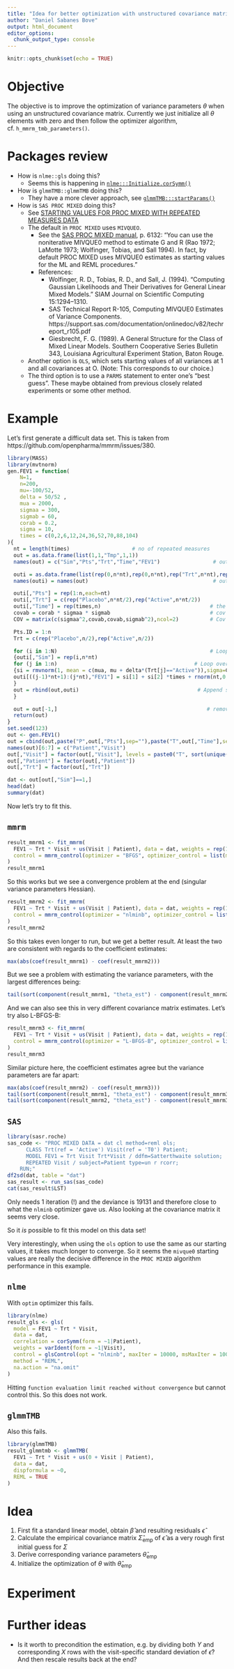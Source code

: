 ```yaml
---
title: "Idea for better optimization with unstructured covariance matrix"
author: "Daniel Sabanes Bove"
output: html_document
editor_options:
  chunk_output_type: console
---
```


```r
knitr::opts_chunk$set(echo = TRUE)
```

# Objective

The objective is to improve the optimization of variance parameters $\theta$ when using
an unstructured covariance matrix. Currently we just initialize all $\theta$ elements with
zero and then follow the optimizer algorithm, cf. `h_mmrm_tmb_parameters()`.

# Packages review

- How is `nlme::gls` doing this?
  - Seems this is happening in [`nlme:::Initialize.corSymm()`](https://github.com/cran/nlme/blob/master/R/corStruct.R#L440)
- How is `glmmTMB::glmmTMB` doing this?
  - They have a more clever approach, see [`glmmTMB:::startParams()`](https://github.com/glmmTMB/glmmTMB/blob/master/glmmTMB/R/glmmTMB.R#L37)
- How is `SAS PROC MIXED` doing this?
  - See [STARTING VALUES FOR PROC MIXED WITH REPEATED MEASURES DATA](https://newprairiepress.org/cgi/viewcontent.cgi?article=1269&context=agstatconference)
  - The default in `PROC MIXED` uses `MIVQUEO`. 
    - See the [SAS PROC MIXED manual](https://support.sas.com/documentation/onlinedoc/stat/141/mixed.pdf), p. 6132: "You can use the noniterative MIVQUE0 method to estimate G and R (Rao 1972; LaMotte 1973; Wolfinger, Tobias, and Sall 1994). In fact, by default PROC MIXED uses MIVQUE0 estimates as starting values for the ML and REML procedures."
    - References:
      - Wolfinger, R. D., Tobias, R. D., and Sall, J. (1994). “Computing Gaussian Likelihoods and Their Derivatives for General Linear Mixed Models.” SIAM Journal on Scientific Computing 15:1294–1310.
      - SAS Technical Report R-105, Computing MIVQUE0 Estimates of Variance Components. https://support.sas.com/documentation/onlinedoc/v82/techreport_r105.pdf
      - Giesbrecht, F. G. (1989). A General Structure for the Class of Mixed Linear Models. Southern Cooperative Series Bulletin 343, Louisiana Agricultural Experiment Station, Baton Rouge.
  - Another option is `OLS`, which sets starting values of all variances at 1 and all
covariances at O. (Note: This corresponds to our choice.)
  - The third option is to use a `PARMS` statement to enter one's "best guess". These maybe
obtained from previous closely related experiments or some other method.
  
# Example

Let's first generate a difficult data set.
This is taken from https://github.com/openpharma/mmrm/issues/380.

```r
library(MASS)
library(mvtnorm)
gen.FEV1 = function(
    N=1,
    n=200,
    mu=-100/52,
    delta = 50/52 ,
    mua = 2000,
    sigmaa = 300,
    sigmab = 60,
    corab = 0.2,
    sigma = 10,
    times = c(0,2,6,12,24,36,52,70,88,104)
){
  nt = length(times)                    # no of repeated measures
  out = as.data.frame(list(1,1,"Tmp",1,1))
  names(out) = c("Sim","Pts","Trt","Time","FEV1")                 # out is the output

  outi = as.data.frame(list(rep(0,n*nt),rep(0,n*nt),rep("Trt",n*nt),rep(0,n*nt),rep(0,n*nt)))
  names(outi) = names(out)                                        # outi is the output for each replication

  outi[,"Pts"] = rep(1:n,each=nt)
  outi[,"Trt"] = c(rep("Placebo",n*nt/2),rep("Active",n*nt/2))
  outi[,"Time"] = rep(times,n)                                   # the time of each FEV1 measurement
  covab = corab * sigmaa * sigmab                                # cov between a and b
  COV = matrix(c(sigmaa^2,covab,covab,sigmab^2),ncol=2)          # Cov matrix for the slope and intercept

  Pts.ID = 1:n
  Trt = c(rep("Placebo",n/2),rep("Active",n/2))

  for (i in 1:N)                                                 # Loop over the N simulated studies
  {outi[,"Sim"] = rep(i,n*nt)
  for (j in 1:n)                                            # Loop over the n patients
  {si = rmvnorm(1, mean = c(mua, mu + delta*(Trt[j]=="Active")),sigma=COV)
  outi[((j-1)*nt+1):(j*nt),"FEV1"] = si[1] + si[2] *times + rnorm(nt,0,sd=sigma)
  }
  out = rbind(out,outi)                                      # Append study to the full data
  }

  out = out[-1,]                                                # remove temporary row
  return(out)
}
set.seed(123)
out <- gen.FEV1()
out = cbind(out,paste("P",out[,"Pts"],sep=""),paste("T",out[,"Time"],sep=""))
names(out)[6:7] = c("Patient","Visit")
out[,"Visit"] = factor(out[,"Visit"], levels = paste0("T", sort(unique(out[, "Time"]))))
out[,"Patient"] = factor(out[,"Patient"])
out[,"Trt"] = factor(out[,"Trt"])

dat <- out[out[,"Sim"]==1,]
head(dat)
summary(dat)
```

Now let's try to fit this.

## `mmrm`

```r
result_mmrm1 <- fit_mmrm(
  FEV1 ~ Trt * Visit + us(Visit | Patient), data = dat, weights = rep(1, nrow(dat)),
  control = mmrm_control(optimizer = "BFGS", optimizer_control = list(maxit = 50000))
)
result_mmrm1
```

So this works but we see a convergence problem at the end (singular variance parameters Hessian).

```r
result_mmrm2 <- fit_mmrm(
  FEV1 ~ Trt * Visit + us(Visit | Patient), data = dat, weights = rep(1, nrow(dat)),
  control = mmrm_control(optimizer = "nlminb", optimizer_control = list(eval.max = 1000, iter.max = 1000))
)
result_mmrm2
```

So this takes even longer to run, but we get a better result.
At least the two are consistent with regards to the coefficient estimates:

```r
max(abs(coef(result_mmrm1) - coef(result_mmrm2)))
```

But we see a problem with estimating the variance parameters, with the largest differences being:

```r
tail(sort(component(result_mmrm1, "theta_est") - component(result_mmrm2, "theta_est")))
```

And we can also see this in very different covariance matrix estimates.
Let's try also L-BFGS-B:

```r
result_mmrm3 <- fit_mmrm(
  FEV1 ~ Trt * Visit + us(Visit | Patient), data = dat, weights = rep(1, nrow(dat)),
  control = mmrm_control(optimizer = "L-BFGS-B", optimizer_control = list(maxit = 50000))
)
result_mmrm3
```

Similar picture here, the coefficient estimates agree but the variance parameters are far apart:

```r
max(abs(coef(result_mmrm2) - coef(result_mmrm3)))
tail(sort(component(result_mmrm1, "theta_est") - component(result_mmrm3, "theta_est")))
tail(sort(component(result_mmrm2, "theta_est") - component(result_mmrm3, "theta_est")))
```

## `SAS`

```r
library(sasr.roche)
sas_code <- "PROC MIXED DATA = dat cl method=reml ols;
      CLASS Trt(ref = 'Active') Visit(ref = 'T0') Patient;
      MODEL FEV1 = Trt Visit Trt*Visit / ddfm=Satterthwaite solution;
      REPEATED Visit / subject=Patient type=un r rcorr;
    RUN;"
df2sd(dat, table = "dat")
sas_result <- run_sas(sas_code)
cat(sas_result$LST)
```

Only needs 1 iteration (!) and the deviance is 19131 and therefore close to what the
`nlminb` optimizer gave us. Also looking at the covariance matrix it seems very close.

So it *is* possible to fit this model on this data set!

Very interestingly, when using the `ols` option to use the same as our starting values,
it takes much longer to converge. So it seems the `mivque0` starting values are really
the decisive difference in the `PROC MIXED` algorithm performance in this example.

## `nlme` 

With `optim` optimizer this fails. 

```r
library(nlme)
result_gls <- gls(
  model = FEV1 ~ Trt * Visit,
  data = dat,
  correlation = corSymm(form = ~1|Patient),
  weights = varIdent(form = ~1|Visit),
  control = glsControl(opt = "nlminb", maxIter = 10000, msMaxIter = 10000, msVerbose = TRUE),
  method = "REML",
  na.action = "na.omit"
)
```

Hitting `function evaluation limit reached without convergence` but cannot control this.
So this does not work.

## `glmmTMB`

Also this fails.

```r
library(glmmTMB)
result_glmmtmb <- glmmTMB(
  FEV1 ~ Trt * Visit + us(0 + Visit | Patient),
  data = dat,
  dispformula = ~0,
  REML = TRUE
)
```

# Idea

1. First fit a standard linear model, obtain $\hat{\beta}$ and resulting residuals $\hat{\epsilon}$
1. Calculate the empirical covariance matrix $\hat{\Sigma}_{\text{emp}}$ of $\hat{\epsilon}$ as a very rough first initial guess for $\Sigma$
1. Derive corresponding variance parameters $\hat{\theta}_{\text{emp}}$
1. Initialize the optimization of $\theta$ with $\hat{\theta}_{\text{emp}}$

# Experiment

# Further ideas

- Is it worth to precondition the estimation, e.g. by dividing both $Y$ and corresponding $X$ rows with the visit-specific standard deviation of $\hat{\epsilon}$? And then rescale results back at the end? 

